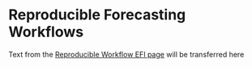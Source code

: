 # Reproducible Forecasting Workflows  

Text from the [Reproducible Workflow EFI page](https://ecoforecast.org/reproducible-forecasting-workflows/) will be transferred here